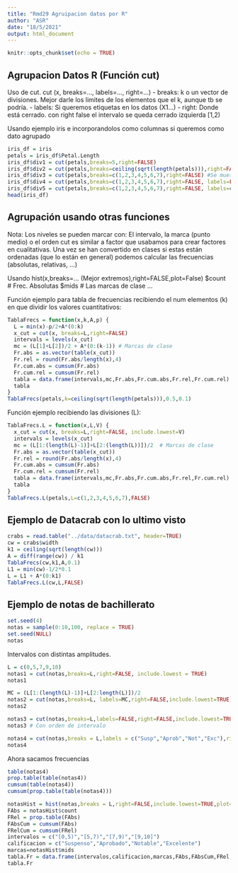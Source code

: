 ```yaml
---
title: "Rmd29 Agruipacion datos por R"
author: "ASR"
date: "18/5/2021"
output: html_document
---
```


```r
knitr::opts_chunk$set(echo = TRUE)
```

## Agrupacion Datos R (Función cut)
Uso de cut.
cut (x, breaks=..., labels=..., right=...)
- breaks: k o un vector de divisiones. Mejor darle los limites de los elementos que el k, aunque tb se podría.
- labels: Si queremos etiquetas en los datos (X1...)
- right: Donde está cerrado. con right false el intervalo se queda cerrado izquierda [1,2)

Usando ejemplo iris e incorporandolos como columnas si queremos como dato agrupado
```r
iris_df = iris
petals = iris_df$Petal.Length
iris_df$div1 = cut(petals,breaks=5,right=FALSE)
iris_df$div2 = cut(petals,breaks=ceiling(sqrt(length(petals))),right=FALSE) # Regla raiz cuadrada
iris_df$div3 = cut(petals,breaks=c(1,2,3,4,5,6,7),right=FALSE) #Se muestra el intervalo
iris_df$div4 = cut(petals,breaks=c(1,2,3,4,5,6,7),right=FALSE, labels=FALSE) # Muestra numeros de los levels
iris_df$div5 = cut(petals,breaks=c(1,2,3,4,5,6,7),right=FALSE, labels=c("Peq","Norm","Gran","XGran","Gigan", "Gigan2")) # Muestra los indicados
head(iris_df)
```

## Agrupación  usando otras funciones
Nota: Los niveles se pueden marcar con: El intervalo, la marca (punto medio) o el orden
cut es similar a factor que usabamos para crear factores en cualitativas.
Una vez se han convertido en clases si estas están ordenadas (que lo están en general) podemos calcular las frecuencias (absolutas, relativas, ...)

Usando hist(x,breaks=... (Mejor extremos),right=FALSE,plot=False)
  $count # Frec. Absolutas
  $mids # Las marcas de clase
  ...

Función ejemplo para tabla de frecuencias recibiendo el num elementos (k) en que dividir los valores cuantitativos:
```r
TablaFrecs = function(x,k,A,p) {
  L = min(x)-p/2+A*(0:k)
  x_cut = cut(x, breaks=L,right=FALSE)
  intervals = levels(x_cut)
  mc = (L[1]+L[2])/2 + A*(0:(k-1)) # Marcas de clase
  Fr.abs = as.vector(table(x_cut))
  Fr.rel = round(Fr.abs/length(x),4)
  Fr.cum.abs = cumsum(Fr.abs)
  Fr.cum.rel = cumsum(Fr.rel)
  tabla = data.frame(intervals,mc,Fr.abs,Fr.cum.abs,Fr.rel,Fr.cum.rel)
  tabla
}
TablaFrecs(petals,k=ceiling(sqrt(length(petals))),0.5,0.1)
```


Función ejemplo recibiendo las divisiones (L):
```r
TablaFrecs.L = function(x,L,V) {
  x_cut = cut(x, breaks=L,right=FALSE, include.lowest=V)
  intervals = levels(x_cut)
  mc = (L[1:(length(L)-1)]+L[2:(length(L))])/2  # Marcas de clase
  Fr.abs = as.vector(table(x_cut))
  Fr.rel = round(Fr.abs/length(x),4)
  Fr.cum.abs = cumsum(Fr.abs)
  Fr.cum.rel = cumsum(Fr.rel)
  tabla = data.frame(intervals,mc,Fr.abs,Fr.cum.abs,Fr.rel,Fr.cum.rel)
  tabla
}
TablaFrecs.L(petals,L=c(1,2,3,4,5,6,7),FALSE)
```

## Ejemplo de Datacrab con lo ultimo visto

```r
crabs = read.table("../data/datacrab.txt", header=TRUE)
cw = crabs$width
k1 = ceiling(sqrt(length(cw)))
A = diff(range(cw)) / k1
TablaFrecs(cw,k1,A,0.1)
L1 = min(cw)-1/2*0.1
L = L1 + A*(0:k1)
TablaFrecs.L(cw,L,FALSE)
```

## Ejemplo de notas de bachillerato

```r
set.seed(4)
notas = sample(0:10,100, replace = TRUE)
set.seed(NULL)
notas
```

Intervalos con distintas amplitudes.
```r
L = c(0,5,7,9,10)
notas1 = cut(notas,breaks=L,right=FALSE, include.lowest = TRUE)
notas1

MC = (L[1:(length(L)-1)]+L[2:length(L)])/2
notas2 = cut(notas,breaks=L, labels=MC,right=FALSE,include.lowest=TRUE)
notas2

notas3 = cut(notas,breaks=L,labels=FALSE,right=FALSE,include.lowest=TRUE)
notas3 # Con orden de intervalo

notas4 = cut(notas,breaks = L,labels = c("Susp","Aprob","Not","Exc"),right=FALSE,include.lowest=TRUE)
notas4
```

Ahora sacamos frecuencias
```r
table(notas4)
prop.table(table(notas4))
cumsum(table(notas4))
cumsum(prop.table(table(notas4)))

notasHist = hist(notas,breaks = L,right=FALSE,include.lowest=TRUE,plot=FALSE)
FAbs = notasHist$count
FRel = prop.table(FAbs)
FAbsCum = cumsum(FAbs)
FRelCum = cumsum(FRel)
intervalos = c("[0,5)","[5,7)","[7,9)","[9,10]")
calificacion = c("Suspenso","Aprobado","Notable","Excelente")
marcas=notasHist$mids
tabla.Fr = data.frame(intervalos,calificacion,marcas,FAbs,FAbsCum,FRel,FRelCum)
tabla.Fr
```


